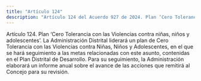 ```yaml
---
title: "Artículo 124"
description: "Artículo 124 del Acuerdo 927 de 2024. Plan ‘Cero Tolerancia con las Violencias contra niñas, niños y adolescentes’."
---
```


Artículo 124. Plan ‘Cero Tolerancia con las Violencias contra niñas, niños y adolescentes’. La Administración Distrital liderará un plan de Cero Tolerancia con las Violencias contra Niñas, Niños y Adolescentes, en el que se hará seguimiento a las metas relacionadas con este asunto, contenidas en el Plan Distrital de Desarrollo. Para su seguimiento, la Administración elaborará un informe anual sobre el avance de las acciones que remitirá al Concejo para su revisión.